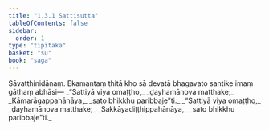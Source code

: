 ```yaml
---
title: "1.3.1 Sattisutta"
tableOfContents: false
sidebar:
  order: 1
type: "tipitaka"
basket: "su"
book: "saga"
---
```



<DynamicBreadcrumb />

<Division number="21" book="saga">

<Paragraph number="96" book="saga">
Sāvatthinidānaṃ. Ekamantaṃ ṭhitā kho sā devatā bhagavato santike imaṃ gāthaṃ abhāsi—
</Paragraph>

<Paragraph number="97" type="verses" book="saga">
_“Sattiyā viya omaṭṭho,_  
_ḍayhamānova matthake;_  
_Kāmarāgappahānāya,_  
_sato bhikkhu paribbaje”ti._  

</Paragraph>

<Paragraph number="98" type="verses" book="saga">
_“Sattiyā viya omaṭṭho,_  
_ḍayhamānova matthake;_  
_Sakkāyadiṭṭhippahānāya,_  
_sato bhikkhu paribbaje”ti._
</Paragraph>
</Division>